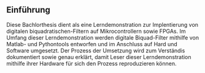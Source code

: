 ## Einführung
Diese Bachlorthesis dient als eine Lerndemonstration zur Implentierung von digitalen biquadratischen-Filtern auf Mikrocontrollern sowie FPGAs. Im Umfang dieser Lerndemonstration werden digitale Biquad-Filter mithilfe von Matlab- und Pythontools entworfen und im Anschluss auf Hard und Software umgesetzt. Der Prozess der Umsetzung wird zum Verständis dokumentiert sowie genau erklärt, damit Leser dieser Lerndemonstration mithilfe ihrer Hardware für sich den Prozess reproduzieren können.